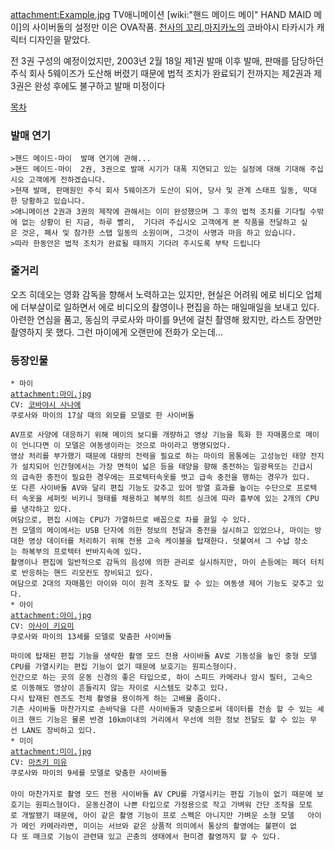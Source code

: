 attachment:Example.jpg
TV애니메이션 [wiki:"핸드 메이드 메이" HAND MAID 메이]의 사이버돌의 설정만 이은 OVA작품. [[천사의 꼬리]],[[마지카노]]의 코바야시 타카시가 캐릭터 디자인을 맡았다.

전 3권 구성의 예정이었지만, 2003년 2월 18일 제1권 발매 이후 발매, 판매를 담당하던 주식 회사 5웨이즈가 도산해 버렸기 때문에 법적 조치가 완료되기 전까지는 제2권과 제3권은 완성 후에도 불구하고 발매 미정이다

[[목차]]
=== 발매 연기 ===
 >핸드 메이드·마이  발매 연기에 관해...
 >핸드 메이드·마이  2권, 3권으로 발매 시기가 대폭 지연되고 있는 실정에 대해 기대해 주십시오 고객에게 전하겠습니다.
 >현재 발매, 판매원인 주식 회사 5웨이즈가 도산이 되어, 당사 및 관계 스태프 일동, 막대한 당황하고 있습니다.
 >애니메이션 2권과 3권의 제작에 관해서는 이미 완성했으며 그 후의 법적 조치를 기다릴 수밖에 없는 상황이 된 지금, 하루 빨리,  기다려 주십시오 고객에게 본 작품을 전달하고 싶은 것은, 폐사 및 참가한 스탭 일동의 소원이며, 그것이 사명과 마음 하고 있습니다.
 >따라 한동안은 법적 조치가 완료될 때까지 기다려 주시도록 부탁 드립니다

=== 줄거리 === 
오즈 히데오는 영화 감독을 향해서 노력하고는 있지만, 현실은 어려워 에로 비디오 업체에 더부살이로 일하면서 에로 비디오의 촬영이나 편집을 하는 매일매일을 보내고 있다. 아련한 연심을 품고, 동심의 쿠로사와 마이를 9년에 걸친 촬영해 왔지만, 라스트 장면만 촬영하지 못 했다. 그런 마이에게 오랜만에 전화가 오는데...

=== 등장인물 ===
 * 마이
 attachment:마이.jpg
 CV: [[코바야시 사나에]]
 쿠로사와 마이의 17살 때의 외모를 모델로 한 사이버돌

 AV프로 사양에 대응하기 위해 메이의 보디를 개량하고 영상 기능을 특화 한 자매품으로 메이이 언니다면 이 모델은 여동생이라는 것으로 마이라고 명명되었다.
 영상 처리를 부가했기 때문에 대량의 전력을 필요로 하는 마이의 몸통에는 고성능인 태양 전지가 설치되어 인간형에서는 가장 면적이 넓은 등을 태양을 향해 충전하는 일광욕또는 긴급시의 급속한 충전이 필요한 경우에는 프로텍터속옷를 벗고 급속 충전을 행하는 경우가 있다.
 또 다른 사이바돌 AV와 달리 편집 기능도 갖추고 있어 방열 효과를 높이는 수단으로 프로텍터 속옷을 세퍼릿 비키니 형태를 채용하고 복부의 히트 싱크에 따라 흉부에 있는 2개의 CPU를 냉각하고 있다.
 여담으로, 편집 시에는 CPU가 가열하므로 배꼽으로 차를 끓일 수 있다.
 전 모델의 메이에서는 USB 단자에 의한 정보의 전달과 충전을 실시하고 있었으나, 마이는 방대한 영상 데이터를 처리하기 위해 전용 고속 케이블을 탑재한다. 덧붙여서 그 수납 장소는 하복부의 프로텍터 반바지속에 있다.
 촬영이나 편집에 일반적으로 감독의 음성에 의한 관리로 실시하지만, 마이 손등에는 페더 터치로 반응하는 핸드 리모컨도 장비되고 있다.
 여담으로 2대의 자매품인 아이와 미이 원격 조작도 할 수 있는 여동생 제어 기능도 갖추고 있다.
 * 아이
 attachment:아이.jpg
 CV: [[아사이 키요미]]
 쿠로사와 마이의 13세를 모델로 맞춤한 사이바돌

 마이에 탑재된 편집 기능을 생략한 촬영 모드 전용 사이바돌 AV로 기동성을 높인 중형 모델
 CPU를 가열시키는 편집 기능이 없기 때문에 보호기는 원피스형이다.
 인간으로 하는 곳의 운동 신경의 좋은 타입으로, 하이 스피드 카메라나 암시 필터, 고속으로 이동해도 영상이 흔들리지 않는 자이로 시스템도 갖추고 있다.
 다시 탑재된 렌즈도 천체 촬영을 용이하게 하는 고배율 줌이다.
 기존 사이바돌 마찬가지로 손바닥을 다른 사이바돌과 맞춤으로써 데이터를 전송 할 수 있는 셰이크 핸드 기능은 물론 반경 10km이내의 거리에서 무선에 의한 정보 전달도 할 수 있는 무선 LAN도 장비하고 있다.
 * 미이
 attachment:미이.jpg
 CV: [[마츠키 미유]]
 쿠로사와 마이의 9세를 모델로 맞춤한 사이바돌
 
 아이 마찬가지로 촬영 모드 전용 사이바돌 AV CPU를 가열시키는 편집 기능이 없기 때문에 보호기는 원피스형이다. 운동신경이 나쁜 타입으로 가정용으로 작고 가벼워 간단 조작을 모토로 개발됐기 때문에, 아이 같은 촬영 기능이 프로 스펙은 아니지만 가벼운 소형 모델   아이가 메인 카메라라면, 미이는 서브와 같은 상품적 의미에서 통상의 촬영에는 불편이 없다 또 매크로 기능이 관련돼 있고 곤충의 생태에서 현미경 촬영까지 할 수 있다.


